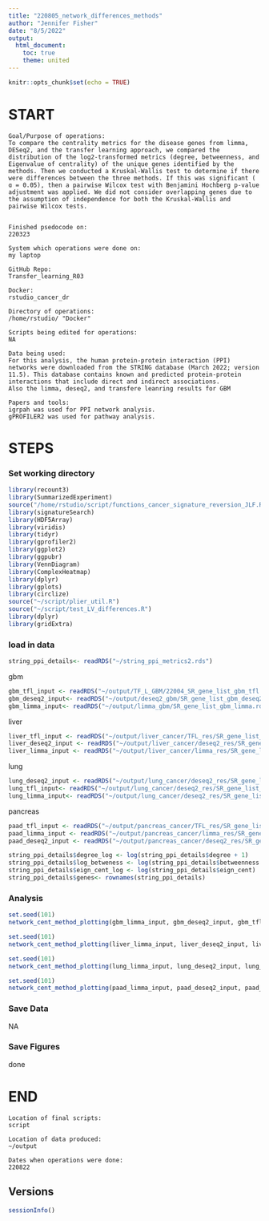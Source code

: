 ```yaml
---
title: "220805_network_differences_methods"
author: "Jennifer Fisher"
date: "8/5/2022"
output:
  html_document:
    toc: true
    theme: united
---
```


```r
knitr::opts_chunk$set(echo = TRUE)
```


# START 
    Goal/Purpose of operations: 
    To compare the centrality metrics for the disease genes from limma, DESeq2, and the transfer learning approach, we compared the distribution of the log2-transformed metrics (degree, betweenness, and Eigenvalue of centrality) of the unique genes identified by the methods. Then we conducted a Kruskal-Wallis test to determine if there were differences between the three methods. If this was significant ( ɑ = 0.05), then a pairwise Wilcox test with Benjamini Hochberg p-value adjustment was applied. We did not consider overlapping genes due to the assumption of independence for both the Kruskal-Wallis and pairwise Wilcox tests. 

    
    Finished psedocode on: 
    220323
    
    System which operations were done on: 
    my laptop
    
    GitHub Repo:
    Transfer_learning_R03
    
    Docker:
    rstudio_cancer_dr
    
    Directory of operations: 
    /home/rstudio/ "Docker"
    
    Scripts being edited for operations: 
    NA
    
    Data being used:
    For this analysis, the human protein-protein interaction (PPI) networks were downloaded from the STRING database (March 2022; version 11.5). This database contains known and predicted protein-protein interactions that include direct and indirect associations.
    Also the limma, deseq2, and transfere leanring results for GBM
    
    Papers and tools: 
    igrpah was used for PPI network analysis. 
    gPROFILER2 was used for pathway analysis.
    
# STEPS
### Set working directory 
```r
library(recount3)
library(SummarizedExperiment)
source("/home/rstudio/script/functions_cancer_signature_reversion_JLF.R")
library(signatureSearch)
library(HDF5Array)
library(viridis)
library(tidyr)
library(gprofiler2)
library(ggplot2)
library(ggpubr)
library(VennDiagram)
library(ComplexHeatmap)
library(dplyr)
library(gplots)
library(circlize)
source("~/script/plier_util.R")
source("~/script/test_LV_differences.R")
library(dplyr)
library(gridExtra)
```
### load in data
```r
string_ppi_details<- readRDS("~/string_ppi_metrics2.rds")
```

gbm
```r
gbm_tfl_input <- readRDS("~/output/TF_L_GBM/22004_SR_gene_list_gbm_tfl.rds")
gbm_deseq2_input<- readRDS("~/output/deseq2_gbm/SR_gene_list_gbm_deseq2.rds")
gbm_limma_input<- readRDS("~/output/limma_gbm/SR_gene_list_gbm_limma.rds")
```

liver 
```r
liver_tfl_input <- readRDS("~/output/liver_cancer/TFL_res/SR_gene_list_liver_tfl.rds")
liver_deseq2_input <- readRDS("~/output/liver_cancer/deseq2_res/SR_gene_list_liver_deseq2.rds")
liver_limma_input <- readRDS("~/output/liver_cancer/limma_res/SR_gene_list_liver_limma.rds")
```

lung 
```r
lung_deseq2_input <- readRDS("~/output/lung_cancer/deseq2_res/SR_gene_list_luad_deseq2.rds")
lung_tfl_input<- readRDS("~/output/lung_cancer/deseq2_res/SR_gene_list_lung_tfl.rds")
lung_limma_input<- readRDS("~/output/lung_cancer/deseq2_res/SR_gene_list_lung_limma.rds")
```

pancreas
```r
paad_tfl_input <- readRDS("~/output/pancreas_cancer/TFL_res/SR_gene_list_paad_tfl.rds")
paad_limma_input <- readRDS("~/output/pancreas_cancer/limma_res/SR_gene_list_paad_limma.rds")
paad_deseq2_input <- readRDS("~/output/pancreas_cancer/deseq2_res/SR_gene_list_paad_deseq2.rds")
```


```r
string_ppi_details$degree_log <- log(string_ppi_details$degree + 1)
string_ppi_details$log_betweness <- log(string_ppi_details$betweenness +1)
string_ppi_details$eign_cent_log <- log(string_ppi_details$eign_cent)
string_ppi_details$genes<- rownames(string_ppi_details)
```

### Analysis


```r
set.seed(101)
network_cent_method_plotting(gbm_limma_input, gbm_deseq2_input, gbm_tfl_input, string_ppi_details= string_ppi_details, "~/output/gbm_plots/220822_network_gbm_")
```



```r
set.seed(101)
network_cent_method_plotting(liver_limma_input, liver_deseq2_input, liver_tfl_input, string_ppi_details= string_ppi_details,"~/output/liver_cancer/220822_network_liver_" )
```

```r
set.seed(101)
network_cent_method_plotting(lung_limma_input, lung_deseq2_input, lung_tfl_input, string_ppi_details= string_ppi_details, "~/output/lung_cancer/220822_network_lung_" )
```

```r
set.seed(101)
network_cent_method_plotting(paad_limma_input, paad_deseq2_input, paad_tfl_input, string_ppi_details= string_ppi_details, "~/output/pancreas_cancer/220822_network_paad_" )
```


### Save Data
NA

### Save Figures
done
    
# END
    Location of final scripts:
    script 
    
    Location of data produced:
    ~/output
    
    Dates when operations were done:
    220822
    
## Versions
```r
sessionInfo()
```
